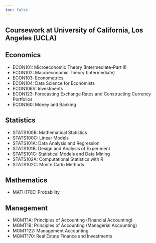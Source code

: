```yaml
---
toc: false
---
```


## Coursework at University of California, Los Angeles (UCLA)

## Economics
- ECON101: Microeconomic Theory (Intermediate-Part II)
- ECON102: Macroeconomic Theory (Intermediate)
- ECON103: Econometrics
- ECON104: Data Science for Economists
- ECON106V: Investments
- ECON123: Forecasting Exchange Rates and Constructing Currency Portfolios
- ECON160: Money and Banking

## Statistics
- STATS100B: Mathematical Statistics
- STATS100C: Linear Models
- STATS101A: Data Analysis and Regression
- STATS101B: Design and Analysis of Experiment
- STATS101C: Statistical Models and Data Mining
- STATS102A: Computational Statistics with R
- STATS102C: Monte Carlo Methods

## Mathematics
- MATH170E: Probability

## Management
- MGMT1A: Principles of Accounting (Financial Accounting)
- MGMT1B: Principles of Accounting (Managerial Accounting)
- MGMT122: Management Accounting
- MGMT170: Real Estate Finance and Investments
